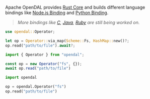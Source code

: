 Apache OpenDAL provides [Rust Core](pathname:///docs/rust/opendal/) and builds different language bindings like [Node.js Binding](pathname:///docs/nodejs/) and [Python Binding](pathname:///docs/python/).

> *More bindings like [C](https://github.com/apache/incubator-opendal/blob/main/bindings/c/README.md), [Java](https://github.com/apache/incubator-opendal/blob/main/bindings/java/README.md), [Ruby](https://github.com/apache/incubator-opendal/blob/main/bindings/ruby/README.md) are still being worked on.*


<Tabs>
  <TabItem value="rust" label="Rust" default>

```rust
use opendal::Operator;

let op = Operator::via_map(Scheme::Fs, HashMap::new()?;
op.read("path/to/file").await?;
```

  </TabItem>
  <TabItem value="node.js" label="Node.js">

```javascript
import { Operator } from "opendal";

const op = new Operator("fs", {});
await op.read("path/to/file")
```

  </TabItem>
  <TabItem value="python" label="Python">

```python
import opendal

op = opendal.Operator("fs")
op.read("path/to/file")
```

  </TabItem>
</Tabs>
